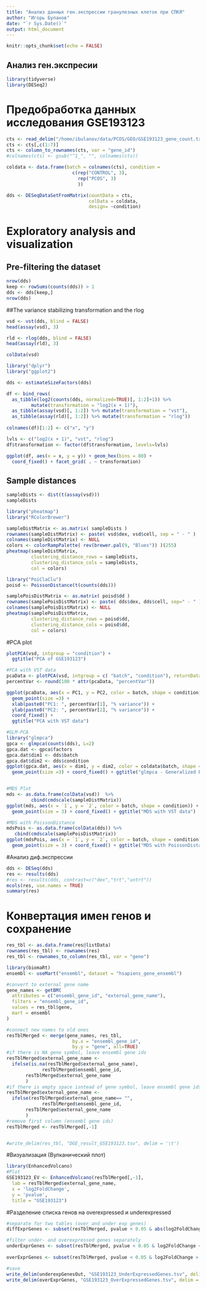 ```yaml
---
title: "Анализ данных ген.экспрессии гранулезных клеток при СПКЯ"
author: "Игорь Буланов"
date: "`r Sys.Date()`"
output: html_document
---
```


```r
knitr::opts_chunk$set(echo = FALSE)
```

## Анализ ген.экспресии

```r
library(tidyverse)
library(DESeq2)
```

# Предобработка данных исследования GSE193123

```r
cts <- read_delim("/home/ibulanov/data/PCOS/GEO/GSE193123_gene_count.txt.gz")
cts <- cts[,c(1:7)]
cts <- column_to_rownames(cts, var = "gene_id")
#colnames(cts) <- gsub("^1_", "", colnames(cts))

coldata <- data.frame(batch = colnames(cts), condition = 
                        c(rep("CONTROL", 3),
                          rep("PCOS", 3)
                          ))

dds <- DESeqDataSetFromMatrix(countData = cts,
                              colData = coldata,
                              design= ~condition)

```

# Exploratory analysis and visualization

## Pre-filtering the dataset

```r
nrow(dds)
keep <- rowSums(counts(dds)) > 1
dds <- dds[keep,]
nrow(dds)
```

##The variance stabilizing transformation and the rlog

```r
vsd <- vst(dds, blind = FALSE)
head(assay(vsd), 3)

rld <- rlog(dds, blind = FALSE)
head(assay(rld), 3)

colData(vsd)

library("dplyr")
library("ggplot2")

dds <- estimateSizeFactors(dds)

df <- bind_rows(
  as_tibble(log2(counts(dds, normalized=TRUE)[, 1:2]+1)) %>%
         mutate(transformation = "log2(x + 1)"),
  as_tibble(assay(vsd)[, 1:2]) %>% mutate(transformation = "vst"),
  as_tibble(assay(rld)[, 1:2]) %>% mutate(transformation = "rlog"))
  
colnames(df)[1:2] <- c("x", "y")  

lvls <- c("log2(x + 1)", "vst", "rlog")
df$transformation <- factor(df$transformation, levels=lvls)

ggplot(df, aes(x = x, y = y)) + geom_hex(bins = 80) +
  coord_fixed() + facet_grid( . ~ transformation)  
```

## Sample distances

```r
sampleDists <- dist(t(assay(vsd)))
sampleDists

library("pheatmap")
library("RColorBrewer")

sampleDistMatrix <- as.matrix( sampleDists )
rownames(sampleDistMatrix) <- paste( vsd$dex, vsd$cell, sep = " - " )
colnames(sampleDistMatrix) <- NULL
colors <- colorRampPalette( rev(brewer.pal(9, "Blues")) )(255)
pheatmap(sampleDistMatrix,
         clustering_distance_rows = sampleDists,
         clustering_distance_cols = sampleDists,
         col = colors)

library("PoiClaClu")
poisd <- PoissonDistance(t(counts(dds)))

samplePoisDistMatrix <- as.matrix( poisd$dd )
rownames(samplePoisDistMatrix) <- paste( dds$dex, dds$cell, sep=" - " )
colnames(samplePoisDistMatrix) <- NULL
pheatmap(samplePoisDistMatrix,
         clustering_distance_rows = poisd$dd,
         clustering_distance_cols = poisd$dd,
         col = colors)
```

#PCA plot

```r
plotPCA(vsd, intgroup = "condition") +
  ggtitle("PCA of GSE193123")

#PCA with VST data
pcaData <- plotPCA(vsd, intgroup = c( "batch", "condition"), returnData = TRUE)
percentVar <- round(100 * attr(pcaData, "percentVar"))

ggplot(pcaData, aes(x = PC1, y = PC2, color = batch, shape = condition)) +
  geom_point(size =3) +
  xlab(paste0("PC1: ", percentVar[1], "% variance")) +
  ylab(paste0("PC2: ", percentVar[2], "% variance")) +
  coord_fixed() +
  ggtitle("PCA with VST data")

#GLM-PCA
library("glmpca")
gpca <- glmpca(counts(dds), L=2)
gpca.dat <- gpca$factors
gpca.dat$dim1 <- dds$batch
gpca.dat$dim2 <- dds$condition
ggplot(gpca.dat, aes(x = dim1, y = dim2, color = coldata$batch, shape = coldata$condition)) +
  geom_point(size =3) + coord_fixed() + ggtitle("glmpca - Generalized PCA")


#MDS Plot
mds <- as.data.frame(colData(vsd))  %>%
         cbind(cmdscale(sampleDistMatrix))
ggplot(mds, aes(x = `1`, y = `2`, color = batch, shape = condition)) +
  geom_point(size = 3) + coord_fixed() + ggtitle("MDS with VST data")

#MDS with PoissonDistance
mdsPois <- as.data.frame(colData(dds)) %>%
   cbind(cmdscale(samplePoisDistMatrix))
ggplot(mdsPois, aes(x = `1`, y = `2`, color = batch, shape = condition)) +
  geom_point(size = 3) + coord_fixed() + ggtitle("MDS with PoissonDistances")
```

#Анализ диф.экспрессии

```r
dds <- DESeq(dds)
res <- results(dds)
#res <- results(dds, contrast=c("dex","trt","untrt"))
mcols(res, use.names = TRUE)
summary(res)
```

# Конвертация имен генов и сохранение

```r
res_tbl <- as.data.frame(res@listData)
rownames(res_tbl) <- rownames(res)
res_tbl <- rownames_to_column(res_tbl, var = "gene")

library(biomaRt)
ensembl <- useMart("ensembl", dataset = "hsapiens_gene_ensembl")

#convert to external gene name
gene_names <- getBM(
  attributes = c("ensembl_gene_id", "external_gene_name"),
  filters = "ensembl_gene_id",
  values = res_tbl$gene,
  mart = ensembl
)

#connect new names to old ones
resTblMerged <- merge(gene_names, res_tbl,
                        by.x = "ensembl_gene_id",
                        by.y = "gene", all=TRUE)
#if there is NA gene symbol, leave ensembl gene ids
resTblMerged$external_gene_name <-
  ifelse(is.na(resTblMerged$external_gene_name),
             resTblMerged$ensembl_gene_id,
       resTblMerged$external_gene_name
       )
#if there is empty space isntead of gene symbol, leave ensembl gene ids
resTblMerged$external_gene_name <-
  ifelse(resTblMerged$external_gene_name== "",
             resTblMerged$ensembl_gene_id,
       resTblMerged$external_gene_name
       )
#remove first column (ensembl gene ids)
resTblMerged <- resTblMerged[,-1]


#write_delim(res_tbl, "DGE_result_GSE193123.tsv", delim = '\t')

```

#Визуализация (Вулканический плот)

```r
library(EnhancedVolcano)
#Plot
GSE193123_EV <- EnhancedVolcano(resTblMerged[,-1],
  lab = resTblMerged$external_gene_name,
  x = 'log2FoldChange',
  y = 'pvalue',
  title = "GSE193123")
```

#Разделение списка генов на overexpressed и underexpressed
```r
#separate for two tables (over and under exp genes)
diffExprGenes <- subset(resTblMerged, pvalue < 0.05 & abs(log2FoldChange) > 1)

#filter under- and overexpressed genes separately
underExprGenes <- subset(resTblMerged, pvalue < 0.05 & log2FoldChange < -1) |> arrange(log2FoldChange) |> dplyr::select(external_gene_name, log2FoldChange, pvalue)
  
overExprGenes <- subset(resTblMerged, pvalue < 0.05 & log2FoldChange > 1) |> arrange(desc(log2FoldChange)) |> dplyr::select(external_gene_name, log2FoldChange, pvalue)

#save
write_delim(underexpGenesOut, "GSE193123_UnderExpressedGenes.tsv", delim = '\t')
write_delim(overExprGenes, "GSE193123_OverExpressedGenes.tsv", delim = '\t')
```


